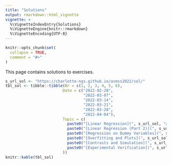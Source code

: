 ```yaml
---
title: "Solutions"
output: rmarkdown::html_vignette
vignette: >
  %\VignetteIndexEntry{Solutions}
  %\VignetteEngine{knitr::rmarkdown}
  %\VignetteEncoding{UTF-8}
---
```


```r
knitr::opts_chunk$set(
  collapse = TRUE,
  comment = "#>"
)
```

This page contains solutions to exercises.

```r
s_url_sol <- "https://charlotte-ngs.github.io/asmss2022/sol/"
tbl_sol <- tibble::tibble(Nr = c(1, 2, 3, 4, 5, 6),
                         Date = c("2022-02-28",
                                  "2022-03-07",
                                  "2022-03-14",
                                  "2022-03-21",
                                  "2022-03-28",
                                  "2022-04-04"),
                         Topic = c(
                           paste0("[Linear Regression](", s_url_sol, "asm_ex01_sol.pdf)",  collapse = ""),
                           paste0("[Linear Regression (Part 2)](", s_url_sol, "asm_ex02_sol.pdf)",  collapse = ""),
                           paste0("[Regression on Dummy Variables](", s_url_sol, "asm_ex03_sol.pdf)", collapse = ""),
                           paste0("[Overfitting and Plots](", s_url_sol, "asm_ex04_sol.pdf)", collapse = ""),
                           paste0("[Contrasts and Simulation](", s_url_sol, "asm_ex05_sol.pdf)", collapse = ""),
                           paste0("[Experimental Verification](", s_url_sol, "asm_ex06_sol.pdf)", collapse = "") 
                         ))
knitr::kable(tbl_sol)
```

